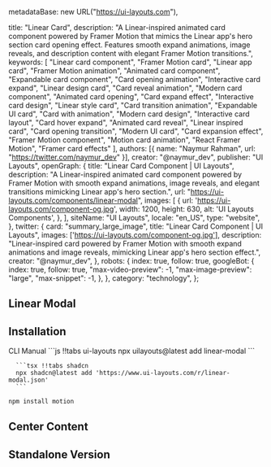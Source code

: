   metadataBase: new URL("https://ui-layouts.com"),

  title: "Linear Card",
  description: "A Linear-inspired animated card component powered by Framer Motion that mimics the Linear app's hero section card opening effect. Features smooth expand animations, image reveals, and description content with elegant Framer Motion transitions.",
  keywords: [
    "Linear card component",
    "Framer Motion card",
    "Linear app card",
    "Framer Motion animation",
    "Animated card component",
    "Expandable card component",
    "Card opening animation",
    "Interactive card expand",
    "Linear design card",
    "Card reveal animation",
    "Modern card component",
    "Animated card opening",
    "Card expand effect",
    "Interactive card design",
    "Linear style card",
    "Card transition animation",
    "Expandable UI card",
    "Card with animation",
    "Modern card design",
    "Interactive card layout",
    "Card hover expand",
    "Animated card reveal",
    "Linear inspired card",
    "Card opening transition",
    "Modern UI card",
    "Card expansion effect",
    "Framer Motion component",
    "Motion card animation",
    "React Framer Motion",
    "Framer card effects"
  ],
  authors: [{ name: "Naymur Rahman", url: "https://twitter.com/naymur_dev" }],
  creator: "@naymur_dev",
  publisher: "UI Layouts",
  openGraph: {
    title: "Linear Card Component | UI Layouts",
    description: "A Linear-inspired animated card component powered by Framer Motion with smooth expand animations, image reveals, and elegant transitions mimicking Linear app's hero section.",
    url: "https://ui-layouts.com/components/linear-modal",
    images: [
      {
        url: 'https://ui-layouts.com/component-og.jpg',
        width: 1200,
        height: 630,
        alt: 'UI Layouts Components',
      },
    ],
    siteName: "UI Layouts",
    locale: "en_US",
    type: "website",
  },
  twitter: {
    card: "summary_large_image",
    title: "Linear Card Component | UI Layouts",
    images: ['https://ui-layouts.com/component-og.jpg'],
    description: "Linear-inspired card powered by Framer Motion with smooth expand animations and image reveals, mimicking Linear app's hero section effect.",
    creator: "@naymur_dev",
  },
  robots: {
    index: true,
    follow: true,
    googleBot: {
      index: true,
      follow: true,
      "max-video-preview": -1,
      "max-image-preview": "large",
      "max-snippet": -1,
    },
  },
  category: "technology",
};

## Linear Modal

<ComponentCodePreview name='linear-modal-default' hasReTrigger isFitHeight/>

## Installation

<Tabs defaultValue="cli">
  <TabsList className='border-b w-full bg-white justify-start dark:bg-neutral-800 h-11'>
    <TabsTrigger value="cli">CLI</TabsTrigger>
    <TabsTrigger value="manual">Manual</TabsTrigger>
  </TabsList>
  <TabsContent value="cli">
   <CodeWithTabs>
      ```js !!tabs ui-layouts
      npx uilayouts@latest add linear-modal
      ```

      ```tsx !!tabs shadcn
      npx shadcn@latest add 'https://www.ui-layouts.com/r/linear-modal.json'
      ```
   </CodeWithTabs>
  </TabsContent>
<TabsContent value="manual" manualType>

```bash
npm install motion
```

<CodeSnippets name="linear-modal" />

</TabsContent>
</Tabs>


## Center Content

<ComponentCodePreview name='linear-modal-center-content' isFitHeight={true} />

## Standalone Version

<ComponentCodePreview name='linear-modal-standalone' isFitHeight={true} />
